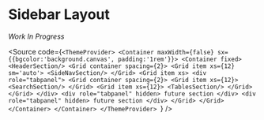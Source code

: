 
<Meta title="Layouts/Sidebar/MDX" />

# Sidebar Layout

_Work In Progress_

<Unstyled>
  <ThemeProvider>
    <Container
      maxWidth={false}
      sx={{ bgcolor: 'background.canvas', minHeight: '75%', maxHeight: '100%', padding: '1rem' }}
    >
      <Container fixed>
        <HeaderSection />
        <Grid container spacing={2}>
          <Grid item xs={12} sm="auto">
            <SidebarNav />
          </Grid>
          <Grid item xs>
            <div role="tabpanel">
              <Grid container spacing={2}>
                <Grid item xs={12}>
                  <SearchSection />
                </Grid>
                <Grid item xs={12}>
                  <TablesSection />
                </Grid>
              </Grid>
            </div>
            <div role="tabpanel" hidden>
              future section
            </div>
            <div role="tabpanel" hidden>
              future section
            </div>
          </Grid>
        </Grid>
      </Container>
    </Container>
  </ThemeProvider>
</Unstyled>

<Source
  code={`<ThemeProvider>
  <Container maxWidth={false} sx={{bgcolor:'background.canvas', padding:'1rem'}}>
    <Container fixed>
      <HeaderSection/>
      <Grid container spacing={2}>
        <Grid item xs={12} sm='auto'>
          <SideNavSection/>
        </Grid>
        <Grid item xs>
          <div role="tabpanel">
              <Grid container spacing={2}>
                <Grid item xs={12}>
                  <SearchSection/>
                </Grid>
                <Grid item xs={12}>
                  <TablesSection/>
                </Grid>
              </Grid>
          </div>
          <div role="tabpanel" hidden>
            future section
          </div>
          <div role="tabpanel" hidden>
            future section
          </div>
        </Grid>
      </Grid>
    </Container>
  </Container>
</ThemeProvider>
`}
/>
